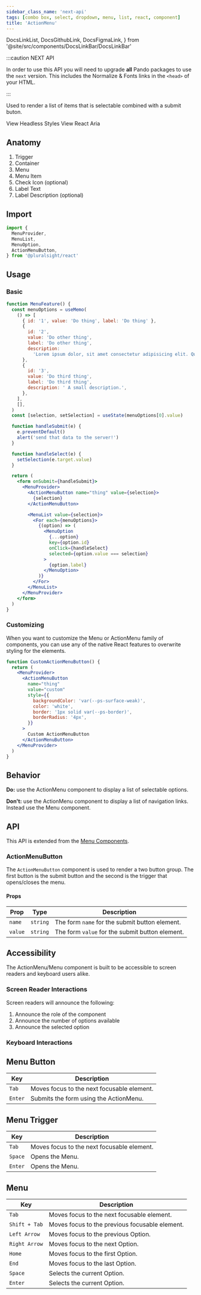 ```yaml
---
sidebar_class_name: 'next-api'
tags: [combo box, select, dropdown, menu, list, react, component]
title: 'ActionMenu'
---
```


  DocsLinkList,
  DocsGithubLink,
  DocsFigmaLink,
} from '@site/src/components/DocsLinkBar/DocsLinkBar'

:::caution NEXT API

In order to use this API you will need to upgrade **all** Pando packages to use the `next` version. This includes the Normalize & Fonts links in the `<head>` of your HTML.

:::

<p className="size-xxl">
  Used to render a list of items that is selectable combined with a submit
  buton.
</p>

<DocsLinkList>
  <DocsGithubLink href="https://github.com/pluralsight/pando/blob/main/packages/react/src/components/Menu" />
  <DocsGithubLink href="https://github.com/pluralsight/pando/blob/main/packages/headless-styles/src/components/ActionMenu/actionMenu.ts">
    View Headless Styles
  </DocsGithubLink>
  <DocsGithubLink href="https://github.com/pluralsight/pando/blob/main/packages/react-aria/src/menu.ts">
    View React Aria
  </DocsGithubLink>
  <DocsFigmaLink href="https://www.figma.com/file/ZmH4XsZS5WnKeo28ylM5x1/Pando-UI-kit-(Web)?node-id=1214%3A50560&t=YLA3FBYLefNvfeuf-0" />
</DocsLinkList>

## Anatomy

1. Trigger
2. Container
3. Menu
4. Menu Item
5. Check Icon (optional)
6. Label Text
7. Label Description (optional)

## Import

```typescript
import {
  MenuProvider,
  MenuList,
  MenuOption,
  ActionMenuButton,
} from '@pluralsight/react'
```

## Usage

### Basic

```jsx live
function MenuFeature() {
  const menuOptions = useMemo(
    () => [
      { id: '1', value: 'Do thing', label: 'Do thing' },
      {
        id: '2',
        value: 'Do other thing',
        label: 'Do other thing',
        description:
          'Lorem ipsum dolor, sit amet consectetur adipisicing elit. Quas culpa molestias vel, ad ratione placeat dolorum facere dolorem!',
      },
      {
        id: '3',
        value: 'Do third thing',
        label: 'Do third thing',
        description: ' A small description.',
      },
    ],
    [],
  )
  const [selection, setSelection] = useState(menuOptions[0].value)

  function handleSubmit(e) {
    e.preventDefault()
    alert('send that data to the server!')
  }

  function handleSelect(e) {
    setSelection(e.target.value)
  }

  return (
    <form onSubmit={handleSubmit}>
      <MenuProvider>
        <ActionMenuButton name="thing" value={selection}>
          {selection}
        </ActionMenuButton>

        <MenuList value={selection}>
          <For each={menuOptions}>
            {(option) => (
              <MenuOption
                {...option}
                key={option.id}
                onClick={handleSelect}
                selected={option.value === selection}
              >
                {option.label}
              </MenuOption>
            )}
          </For>
        </MenuList>
      </MenuProvider>
    </form>
  )
}
```

### Customizing

When you want to customize the Menu or ActionMenu family of components, you can use any of the native React features to overwrite styling for the elements.

```jsx live
function CustomActionMenuButton() {
  return (
    <MenuProvider>
      <ActionMenuButton
        name="thing"
        value="custom"
        style={{
          backgroundColor: 'var(--ps-surface-weak)',
          color: 'white',
          border: '1px solid var(--ps-border)',
          borderRadius: '4px',
        }}
      >
        Custom ActionMenuButton
      </ActionMenuButton>
    </MenuProvider>
  )
}
```

## Behavior

**Do:** use the ActionMenu component to display a list of selectable options.

**Don't:** use the ActionMenu component to display a list of navigation links. Instead use the Menu component.

## API

This API is extended from the [Menu Components](./menu.mdx).

### ActionMenuButton

The `ActionMenuButton` component is used to render a two button group. The first button is the submit button and the second is the trigger that opens/closes the menu.

#### Props

| Prop    | Type     | Description                                     |
| ------- | -------- | ----------------------------------------------- |
| `name`  | `string` | The form `name` for the submit button element.  |
| `value` | `string` | The form `value` for the submit button element. |

## Accessibility

The ActionMenu/Menu component is built to be accessible to screen readers and keyboard users alike.

### Screen Reader Interactions

Screen readers will announce the following:

1. Announce the role of the component
2. Announce the number of options available
3. Announce the selected option

### Keyboard Interactions

## Menu Button

| Key     | Description                                |
| ------- | ------------------------------------------ |
| `Tab`   | Moves focus to the next focusable element. |
| `Enter` | Submits the form using the ActionMenu.     |

## Menu Trigger

| Key     | Description                                |
| ------- | ------------------------------------------ |
| `Tab`   | Moves focus to the next focusable element. |
| `Space` | Opens the Menu.                            |
| `Enter` | Opens the Menu.                            |

## Menu

| Key           | Description                                    |
| ------------- | ---------------------------------------------- |
| `Tab`         | Moves focus to the next focusable element.     |
| `Shift + Tab` | Moves focus to the previous focusable element. |
| `Left Arrow`  | Moves focus to the previous Option.            |
| `Right Arrow` | Moves focus to the next Option.                |
| `Home`        | Moves focus to the first Option.               |
| `End`         | Moves focus to the last Option.                |
| `Space`       | Selects the current Option.                    |
| `Enter`       | Selects the current Option.                    |
